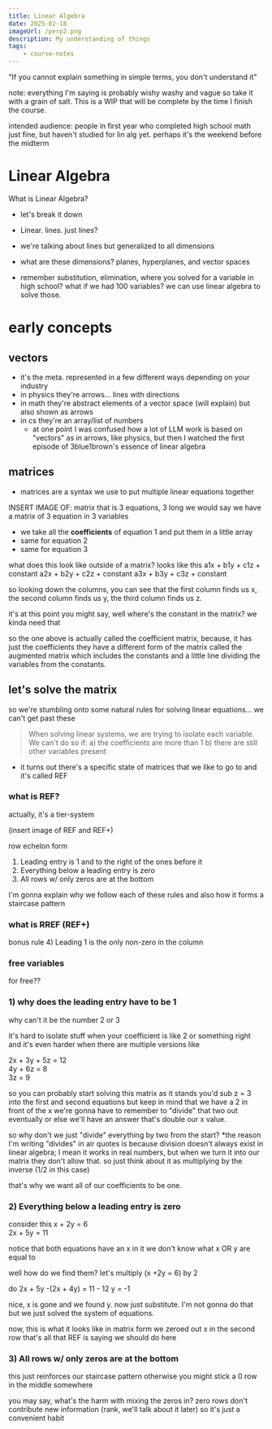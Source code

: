 ```yaml
---
title: Linear Algebra
date: 2025-02-18
imageUrl: /perp2.png
description: My understanding of things
tags:
    - course-notes
---
```


"If you cannot explain something in simple terms, you don't understand it"

note: everything I'm saying is probably wishy washy and vague so take it with a grain of salt.
This is a WIP that will be complete by the time I finish the course.

intended audience: people in first year who completed high school math just fine, but haven't studied for lin alg yet. perhaps it's the weekend before the midterm

# Linear Algebra

What is Linear Algebra?

-   let's break it down
-   Linear. lines. just lines?
-   we're talking about lines but generalized to all dimensions
-   what are these dimensions? planes, hyperplanes, and vector spaces

-   remember substitution, elimination, where you solved for a variable in high school?
    what if we had 100 variables? we can use linear algebra to solve those.

# early concepts

## vectors

-   it's the meta. represented in a few different ways depending on your industry
-   in physics they're arrows... lines with directions
-   in math they're abstract elements of a vector space (will explain) but also shown as arrows
-   in cs they're an array/list of numbers
    -   at one point I was confused how a lot of LLM work is based on "vectors" as in arrows, like physics, but then I watched the first episode of 3blue1brown's essence of linear algebra

## matrices

-   matrices are a syntax we use to put multiple linear equations together

INSERT IMAGE OF: matrix that is 3 equations, 3 long
we would say we have a matrix of 3 equation in 3 variables

-   we take all the **coefficients** of equation 1 and put them in a little array
-   same for equation 2
-   same for equation 3

what does this look like outside of a matrix?
looks like this
a1x + b1y + c1z + constant
a2x + b2y + c2z + constant
a3x + b3y + c3z + constant

so looking down the columns, you can see that the first column finds us x,
the second column finds us y,
the third column finds us z.

it's at this point you might say, well where's the constant in the matrix? we kinda need that

so the one above is actually called the coefficient matrix, because, it has just the coefficients
they have a different form of the matrix called the augmented matrix which includes the constants and a little line dividing the variables from the constants.

## let's solve the matrix

so we're stumbling onto some natural rules for solving linear equations... we can't get past these

> When solving linear systems, we are trying to isolate each variable. We can't do so if:
> a) the coefficients are more than 1
> b) there are still other variables present

-   it turns out there's a specific state of matrices that we like to go to and it's called REF

### what is REF?

actually, it's a tier-system

(insert image of REF and REF+)

row echelon form

1. Leading entry is 1 and to the right of the ones before it
2. Everything below a leading entry is zero
3. All rows w/ only zeros are at the bottom

I'm gonna explain why we follow each of these rules
and also how it forms a staircase pattern

### what is RREF (REF+)

bonus rule 4) Leading 1 is the only non-zero in the column

### free variables

for free??

### 1) why does the leading entry have to be 1

why can't it be the number 2 or 3

it's hard to isolate stuff when your coefficient is like 2 or something right
and it's even harder when there are multiple versions like

2x + 3y + 5z = 12  
 4y + 6z = 8  
 3z = 9

so you can probably start solving this matrix as it stands
you'd sub z = 3 into the first and second equations
but keep in mind that we have a 2 in front of the x
we're gonna have to remember to "divide" that two out eventually or else we'll have an answer that's double our x value.

so why don't we just "divide" everything by two from the start?
\*the reason I'm writing "divides" in air quotes is because division doesn't always exist in linear algebra; I mean it works in real numbers, but when we turn it into our matrix they don't allow that. so just think about it as multiplying by the inverse (1/2 in this case)

that's why we want all of our coefficients to be one.

### 2) Everything below a leading entry is zero

consider this
x + 2y = 6  
2x + 5y = 11

notice that both equations have an x in it
we don't know what x OR y are equal to

well how do we find them?
let's multiply (x +2y = 6) by 2

do
2x + 5y -(2x + 4y) = 11 - 12
y = -1

nice, x is gone and we found y. now just substitute. I'm not gonna do that but we just solved the system of equations.

now, this is what it looks like in matrix form
we zeroed out x in the second row
that's all that REF is saying we should do here

### 3) All rows w/ only zeros are at the bottom

this just reinforces our staircase pattern
otherwise you might stick a 0 row in the middle somewhere

you may say, what's the harm with mixing the zeros in?
zero rows don't contribute new information (rank, we'll talk about it later) so it's just a convenient habit
